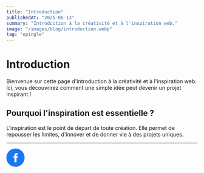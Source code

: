 ```yaml
---
title: "Introduction"
publishedAt: "2025-06-13"
summary: "Introduction à la créativité et à l'inspiration web."
image: "/images/blog/introduction.webp"
tag: "epingle"
---
```


# Introduction

Bienvenue sur cette page d'introduction à la créativité et à l'inspiration web. Ici, vous découvrirez comment une simple idée peut devenir un projet inspirant !

## Pourquoi l'inspiration est essentielle ?

L'inspiration est le point de départ de toute création. Elle permet de repousser les limites, d'innover et de donner vie à des projets uniques.

---

<div style={{ display: "flex", justifyContent: "center", marginTop: 48 }}>
  <a href="https://www.facebook.com/creativfolio/" target="_blank" rel="noopener noreferrer" title="Facebook">
    <svg width="48" height="48" viewBox="0 0 48 48" fill="none" xmlns="http://www.w3.org/2000/svg">
      <circle cx="24" cy="24" r="24" fill="#1877F3"/>
      <path d="M32 24.001h-5.333v12H21.333v-12h-2.667v-4h2.667v-2.667c0-2.206 1.127-5.333 5.333-5.333l3.334.014v3.72h-2.42c-.4 0-.947.2-.947 1.04V20h3.48l-.453 4z" fill="#fff"/>
    </svg>
  </a>
</div> 